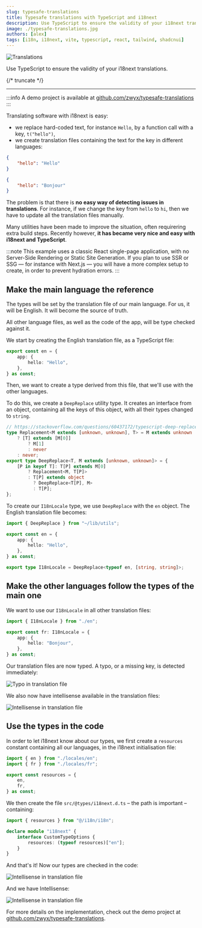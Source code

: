 ```yaml
---
slug: typesafe-translations
title: Typesafe translations with TypeScript and i18next
description: Use TypeScript to ensure the validity of your i18next translations.
image: ./typesafe-translations.jpg
authors: [alex]
tags: [i18n, i18next, vite, typescript, react, tailwind, shadcnui]
---
```



<Image src={translations} alt="Translations" />

Use TypeScript to ensure the validity of your i18next translations.

{/* truncate */}

---

:::info
A demo project is available at [github.com/zwyx/typesafe-translations](https://github.com/zwyx/typesafe-translations)
:::

Translating software with i18next is easy:

- we replace hard-coded text, for instance `Hello`, by a function call with a key, `t("hello")`,
- we create translation files containing the text for the key in different languages:

```json title="en.json"
{
	"hello": "Hello"
}
```

```json title="fr.json"
{
	"hello": "Bonjour"
}
```

The problem is that there is **no easy way of detecting issues in translations**. For instance, if we change the key from `hello` to `hi`, then we have to update all the translation files manually.

Many utilities have been made to improve the situation, often requirering extra build steps. Recently however, **it has became very nice and easy with i18next and TypeScript**.

:::note
This example uses a classic React single-page application, with no Server-Side Rendering or Static Site Generation. If you plan to use SSR or SSG — for instance with Next.js — you will have a more complex setup to create, in order to prevent hydration errors.
:::

## Make the main language the reference

The types will be set by the translation file of our main language. For us, it will be English. It will become the source of truth.

All other language files, as well as the code of the app, will be type checked against it.

We start by creating the English translation file, as a TypeScript file:

```ts title="en.ts"
export const en = {
	app: {
		hello: "Hello",
	},
} as const;
```

Then, we want to create a type derived from this file, that we'll use with the other languages.

To do this, we create a `DeepReplace` utility type. It creates an interface from an object, containing all the keys of this object, with all their types changed to `string`.

```ts title="utils.ts"
// https://stackoverflow.com/questions/60437172/typescript-deep-replace-multiple-types
type Replacement<M extends [unknown, unknown], T> = M extends unknown
	? [T] extends [M[0]]
		? M[1]
		: never
	: never;
export type DeepReplace<T, M extends [unknown, unknown]> = {
	[P in keyof T]: T[P] extends M[0]
		? Replacement<M, T[P]>
		: T[P] extends object
		  ? DeepReplace<T[P], M>
		  : T[P];
};
```

To create our `I18nLocale` type, we use `DeepReplace` with the `en` object. The English translation file becomes:

```ts title="en.ts"
import { DeepReplace } from "~/lib/utils";

export const en = {
	app: {
		hello: "Hello",
	},
} as const;

export type I18nLocale = DeepReplace<typeof en, [string, string]>;
```

## Make the other languages follow the types of the main one

We want to use our `I18nLocale` in all other translation files:

```ts title="fr.ts"
import { I18nLocale } from "./en";

export const fr: I18nLocale = {
	app: {
		hello: "Bonjour",
	},
} as const;
```

Our translation files are now typed. A typo, or a missing key, is detected immediately:

<Image src={screenshot2} alt="Typo in translation file" />

We also now have intellisense available in the translation files:

<Image src={screenshot4} alt="Intellisense in translation file" />

## Use the types in the code

In order to let i18next know about our types, we first create a `resources` constant containing all our languages, in the i18next initialisation file:

```ts title="i18n.ts"
import { en } from "./locales/en";
import { fr } from "./locales/fr";

export const resources = {
	en,
	fr,
} as const;
```

We then create the file `src/@types/i18next.d.ts` – the path is important – containing:

```ts title="src/@types/i18next.d.ts"
import { resources } from "@/i18n/i18n";

declare module "i18next" {
	interface CustomTypeOptions {
		resources: (typeof resources)["en"];
	}
}
```

And that's it! Now our types are checked in the code:

<Image src={screenshot3} alt="Intellisense in translation file" />

And we have Intellisense:

<Image src={screenshot5} alt="Intellisense in translation file" />

For more details on the implementation, check out the demo project at [github.com/zwyx/typesafe-translations](https://github.com/zwyx/typesafe-translations).
